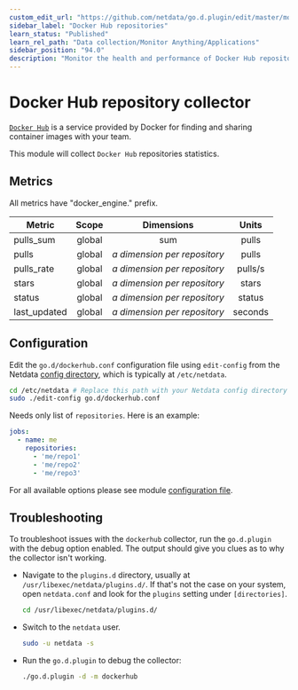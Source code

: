 ```yaml
---
custom_edit_url: "https://github.com/netdata/go.d.plugin/edit/master/modules/dockerhub/README.md"
sidebar_label: "Docker Hub repositories"
learn_status: "Published"
learn_rel_path: "Data collection/Monitor Anything/Applications"
sidebar_position: "94.0"
description: "Monitor the health and performance of Docker Hub repositories with zero configuration, per-second metric granularity, and interactive visualizations."
---
```



# Docker Hub repository collector

[`Docker Hub`](https://docs.docker.com/docker-hub/) is a service provided by Docker for finding and sharing container
images with your team.

This module will collect `Docker Hub` repositories statistics.

## Metrics

All metrics have "docker_engine." prefix.

| Metric       | Scope  |            Dimensions             |  Units  |
|--------------|:------:|:---------------------------------:|:-------:|
| pulls_sum    | global |                sum                |  pulls  |
| pulls        | global | <i>a dimension per repository</i> |  pulls  |
| pulls_rate   | global | <i>a dimension per repository</i> | pulls/s |
| stars        | global | <i>a dimension per repository</i> |  stars  |
| status       | global | <i>a dimension per repository</i> | status  |
| last_updated | global | <i>a dimension per repository</i> | seconds |

## Configuration

Edit the `go.d/dockerhub.conf` configuration file using `edit-config` from the
Netdata [config directory](https://learn.netdata.cloud/docs/configure/nodes), which is typically at `/etc/netdata`.

```bash
cd /etc/netdata # Replace this path with your Netdata config directory
sudo ./edit-config go.d/dockerhub.conf
```

Needs only list of `repositories`. Here is an example:

```yaml
jobs:
  - name: me
    repositories:
      - 'me/repo1'
      - 'me/repo2'
      - 'me/repo3' 
```

For all available options please see
module [configuration file](https://github.com/netdata/go.d.plugin/blob/master/config/go.d/dockerhub.conf).

## Troubleshooting

To troubleshoot issues with the `dockerhub` collector, run the `go.d.plugin` with the debug option enabled. The output
should give you clues as to why the collector isn't working.

- Navigate to the `plugins.d` directory, usually at `/usr/libexec/netdata/plugins.d/`. If that's not the case on
  your system, open `netdata.conf` and look for the `plugins` setting under `[directories]`.

  ```bash
  cd /usr/libexec/netdata/plugins.d/
  ```

- Switch to the `netdata` user.

  ```bash
  sudo -u netdata -s
  ```

- Run the `go.d.plugin` to debug the collector:

  ```bash
  ./go.d.plugin -d -m dockerhub
  ```

